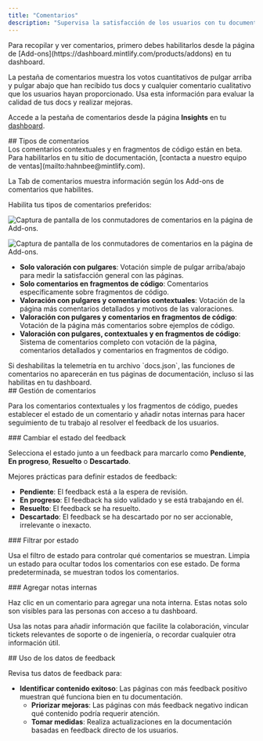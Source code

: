 ```yaml
---
title: "Comentarios"
description: "Supervisa la satisfacción de los usuarios con tu documentación"
---
```


<Info>
  Para recopilar y ver comentarios, primero debes habilitarlos desde la página de [Add-ons](https://dashboard.mintlify.com/products/addons) en tu dashboard.
</Info>

La pestaña de comentarios muestra los votos cuantitativos de pulgar arriba y pulgar abajo que han recibido tus docs y cualquier comentario cualitativo que los usuarios hayan proporcionado. Usa esta información para evaluar la calidad de tus docs y realizar mejoras.

Accede a la pestaña de comentarios desde la página **Insights** en tu [dashboard](https://dashboard.mintlify.com/products/insights).

<div id="feedback-types">
  ## Tipos de comentarios
</div>

<Note>
  Los comentarios contextuales y en fragmentos de código están en beta. Para habilitarlos en tu sitio de documentación, [contacta a nuestro equipo de ventas](mailto:hahnbee@mintlify.com). 
</Note>

La Tab de comentarios muestra información según los Add-ons de comentarios que habilites.

Habilita tus tipos de comentarios preferidos:

<Frame>

<img
  className="block dark:hidden pointer-events-none"
  src="/images/analytics/feedback-addons-light.png"
  alt="Captura de pantalla de los conmutadores de comentarios en la página de Add-ons."
/>

<img
  className="hidden dark:block pointer-events-none"
  src="/images/analytics/feedback-addons-dark.png"
  alt="Captura de pantalla de los conmutadores de comentarios en la página de Add-ons."
/>

</Frame>

* **Solo valoración con pulgares**: Votación simple de pulgar arriba/abajo para medir la satisfacción general con las páginas.
* **Solo comentarios en fragmentos de código**: Comentarios específicamente sobre fragmentos de código.
* **Valoración con pulgares y comentarios contextuales**: Votación de la página más comentarios detallados y motivos de las valoraciones.
* **Valoración con pulgares y comentarios en fragmentos de código**: Votación de la página más comentarios sobre ejemplos de código.
* **Valoración con pulgares, contextuales y en fragmentos de código**: Sistema de comentarios completo con votación de la página, comentarios detallados y comentarios en fragmentos de código.

<Note>
  Si deshabilitas la telemetría en tu archivo `docs.json`, las funciones de comentarios no aparecerán en tus páginas de documentación, incluso si las habilitas en tu dashboard.
</Note>

<div id="managing-feedback">
  ## Gestión de comentarios
</div>

Para los comentarios contextuales y los fragmentos de código, puedes establecer el estado de un comentario y añadir notas internas para hacer seguimiento de tu trabajo al resolver el feedback de los usuarios.

<div id="changing-feedback-status">
  ### Cambiar el estado del feedback
</div>

Selecciona el estado junto a un feedback para marcarlo como **Pendiente**, **En progreso**, **Resuelto** o **Descartado**.

Mejores prácticas para definir estados de feedback:

* **Pendiente**: El feedback está a la espera de revisión.
* **En progreso**: El feedback ha sido validado y se está trabajando en él.
* **Resuelto**: El feedback se ha resuelto.
* **Descartado**: El feedback se ha descartado por no ser accionable, irrelevante o inexacto.

<div id="filtering-by-status">
  ### Filtrar por estado
</div>

Usa el filtro de estado para controlar qué comentarios se muestran. Limpia un estado para ocultar todos los comentarios con ese estado. De forma predeterminada, se muestran todos los comentarios.

<div id="adding-internal-notes">
  ### Agregar notas internas
</div>

Haz clic en un comentario para agregar una nota interna. Estas notas solo son visibles para las personas con acceso a tu dashboard.

Usa las notas para añadir información que facilite la colaboración, vincular tickets relevantes de soporte o de ingeniería, o recordar cualquier otra información útil.

<div id="using-feedback-data">
  ## Uso de los datos de feedback
</div>

Revisa tus datos de feedback para:

* **Identificar contenido exitoso**: Las páginas con más feedback positivo muestran qué funciona bien en tu documentación.
  * **Priorizar mejoras**: Las páginas con más feedback negativo indican qué contenido podría requerir atención.
  * **Tomar medidas**: Realiza actualizaciones en la documentación basadas en feedback directo de los usuarios.